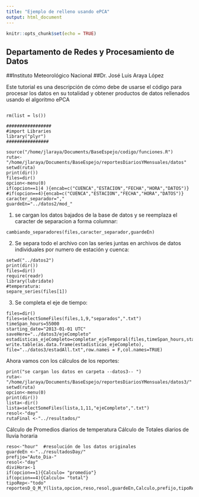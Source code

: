 ```yaml
---
title: "Ejemplo de relleno usando ePCA"
output: html_document
---
```


```r
knitr::opts_chunk$set(echo = TRUE)
```

## Departamento de Redes y Procesamiento de Datos 
##Instituto Meteorológico Nacional 
##Dr. José Luis Araya López

Este tutorial es una descripción de cómo debe de usarse el código para procesar los datos en su totalidad y obtener productos
de datos rellenados usando el algoritmo ePCA
 

```

rm(list = ls())

#################
#import Libraries
library("plyr")
################

source("/home/jlaraya/Documents/BaseEspejo/codigo/funciones.R")
ruta<-"/home/jlaraya/Documents/BaseEspejo/reportesDiariosYMensuales/datos"
setwd(ruta)
print(dir())
files=dir()
opcion<-menu(0)
if(opcion==1|4 ){encab=c("CUENCA","ESTACION","FECHA","HORA","DATOS")}
#if(opcion==4){encab=c("CUENCA","ESTACION","FECHA","HORA","DATOS")}
caracter_separador=","
guardeEn="../datos2/mod_"

```

1) se cargan los datos bajados de la base de datos y se reemplaza
el caracter de separacion a forma columnar:

```
cambiando_separadores(files,caracter_separador,guardeEn)
```

2) Se separa todo el archivo con las series juntas en archivos
de datos individuales por numero de estación y cuenca:

```
setwd("../datos2")
print(dir())
files=dir()
require(readr)
library(lubridate)
#temperatura:
separe_series(files[1])

```


3) Se completa el eje de tiempo:

```
files=dir()
files=selectSomeFiles(files,1,9,"separados",".txt")
timeSpan_hours=55000
starting_date="2013-01-01 UTC"
saveHere="../datos3/ejeCompleto"
estadisticas_ejeCompleto=completar_ejeTemporal(files,timeSpan_hours,starting_date,saveHere) 
write.table(as.data.frame(estadisticas_ejeCompleto), file="../datos3/estadAll.txt",row.names = F,col.names=TRUE)

```




Ahora vamos con los cálculos de los reportes:


```
print("se cargan los datos en carpeta --datos3-- ")
ruta<-"/home/jlaraya/Documents/BaseEspejo/reportesDiariosYMensuales/datos3/"
setwd(ruta)
opcion<-menu(0)
print(dir())
lista<-dir()
lista=selectSomeFiles(lista,1,11,"ejeCompleto",".txt")
resol<-"day"
rutaFinal <-"../resultados/"
```


Cálculo de Promedios diarios de temperatura
Cálculo de Totales diarios de lluvia horaria

```
reso<-"hour"  #resolución de los datos originales
guardeEn <-"../resultadosDay/"
prefijo="Auto_Dia-"
resol<-"day"
diviHora<-1
if(opcion==1){Calculo= "promedio"}
if(opcion==4){Calculo= "total"}
tipoRep<-"todo"
reportesD_Q_M_Y(lista,opcion,reso,resol,guardeEn,Calculo,prefijo,tipoRep)
```

